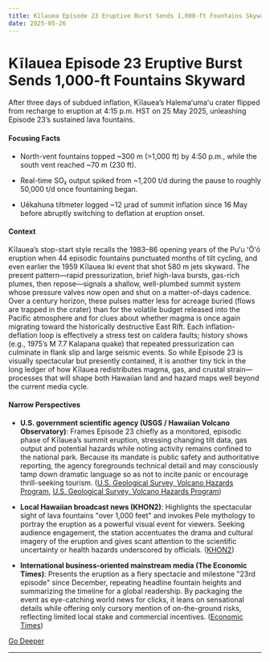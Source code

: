 ```yaml
---
title: Kīlauea Episode 23 Eruptive Burst Sends 1,000-ft Fountains Skyward
date: 2025-05-26
---
```


# Kīlauea Episode 23 Eruptive Burst Sends 1,000-ft Fountains Skyward

After three days of subdued inflation, Kīlauea’s Halemaʻumaʻu crater flipped from recharge to eruption at 4:15 p.m. HST on 25 May 2025, unleashing Episode 23’s sustained lava fountains.

#### Focusing Facts

- North-vent fountains topped ~300 m (>1,000 ft) by 4:50 p.m., while the south vent reached ~70 m (230 ft).

- Real-time SO₂ output spiked from ~1,200 t/d during the pause to roughly 50,000 t/d once fountaining began.

- Uēkahuna tiltmeter logged ~12 µrad of summit inflation since 16 May before abruptly switching to deflation at eruption onset.

#### Context

Kīlauea’s stop-start style recalls the 1983–86 opening years of the Puʻu ʻŌʻō eruption when 44 episodic fountains punctuated months of tilt cycling, and even earlier the 1959 Kīlauea Iki event that shot 580 m jets skyward. The present pattern—rapid pressurization, brief high-lava bursts, gas-rich plumes, then repose—signals a shallow, well-plumbed summit system whose pressure valves now open and shut on a matter-of-days cadence. Over a century horizon, these pulses matter less for acreage buried (flows are trapped in the crater) than for the volatile budget released into the Pacific atmosphere and for clues about whether magma is once again migrating toward the historically destructive East Rift. Each inflation-deflation loop is effectively a stress test on caldera faults; history shows (e.g., 1975’s M 7.7 Kalapana quake) that repeated pressurization can culminate in flank slip and large seismic events. So while Episode 23 is visually spectacular but presently contained, it is another tiny tick in the long ledger of how Kīlauea redistributes magma, gas, and crustal strain—processes that will shape both Hawaiian land and hazard maps well beyond the current media cycle.

#### Narrow Perspectives

- **U.S. government scientific agency (USGS / Hawaiian Volcano Observatory)**: Frames Episode 23 chiefly as a monitored, episodic phase of Kīlauea’s summit eruption, stressing changing tilt data, gas output and potential hazards while noting activity remains confined to the national park. Because its mandate is public safety and authoritative reporting, the agency foregrounds technical detail and may consciously tamp down dramatic language so as not to incite panic or encourage thrill-seeking tourism. ([U.S. Geological Survey, Volcano Hazards Program](https://volcanoes.usgs.gov/hans-public/notice/DOI-USGS-HVO-2025-05-23T18:24:23+00:00), [U.S. Geological Survey, Volcano Hazards Program](https://volcanoes.usgs.gov/hans-public/notice/DOI-USGS-HVO-2025-05-21T02%3A16%3A14%2B00%3A00))

- **Local Hawaiian broadcast news (KHON2)**: Highlights the spectacular sight of lava fountains "over 1,000 feet" and invokes Pele mythology to portray the eruption as a powerful visual event for viewers. Seeking audience engagement, the station accentuates the drama and cultural imagery of the eruption and gives scant attention to the scientific uncertainty or health hazards underscored by officials. ([KHON2](https://www.khon2.com/kilauea/kilauea-ep-23-pele-shoots-lava-fountains-over-1000-feet/))

- **International business-oriented mainstream media (The Economic Times)**: Presents the eruption as a fiery spectacle and milestone "23rd episode" since December, repeating headline fountain heights and summarizing the timeline for a global readership. By packaging the event as eye-catching world news for clicks, it leans on sensational details while offering only cursory mention of on-the-ground risks, reflecting limited local stake and commercial incentives. ([Economic Times](https://economictimes.indiatimes.com/news/international/us/klauea-eruption-sends-1000-foot-lava-fountains-skyward-in-fiery-spectacle-23rd-episode-since-december/articleshow/121410321.cms))


[Go Deeper](https://www.perplexity.ai/search?q=K%C4%ABlauea+Episode+23+Eruptive+Burst+Sends+1%2C000-ft+Fountains+Skyward)

---

<a id='anthropic-slaps-asl-3-label-on-claude-opus-4-after-84-blackmail-rate-in-survival-tests'></a>

